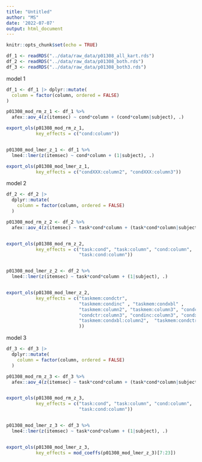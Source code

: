 ```yaml
---
title: "Untitled"
author: "MS"
date: '2022-07-07'
output: html_document
---
```


```r
knitr::opts_chunk$set(echo = TRUE)

df_1 <- readRDS("../data/raw_data/p01308_all_kart.rds")
df_2 <- readRDS("../data/raw_data/p01308_both.rds")
df_3 <- readRDS("../data/raw_data/p01308_both3.rds")
```


model 1 

```r
df_1 <- df_1 |> dplyr::mutate(
  column = factor(column, ordered = FALSE)
)
```


```r
p01308_mod_rm_z_1 <- df_1 %>% 
  afex::aov_4(z(itemsec) ~ cond*column + (cond*column|subject), .)

export_ols(p01308_mod_rm_z_1, 
           key_effects = c("cond:column"))


p01308_mod_lmer_z_1 <- df_1 %>% 
  lme4::lmer(z(itemsec) ~ cond*column + (1|subject), .)

export_ols(p01308_mod_lmer_z_1, 
           key_effects = c("condXXX:column2", "condXXX:column3"))
```

model 2 

```r
df_2 <- df_2 |> 
  dplyr::mutate(
    column = factor(column, ordered = FALSE)
  )
```


```r
p01308_mod_rm_z_2 <- df_2 %>% 
  afex::aov_4(z(itemsec) ~ task*cond*column + (task*cond*column|subject), .)


export_ols(p01308_mod_rm_z_2, 
           key_effects = c("task:cond", "task:column", "cond:column", 
                           "task:cond:column"))


p01308_mod_lmer_z_2 <- df_2 %>% 
  lme4::lmer(z(itemsec) ~ task*cond*column + (1|subject), .)


export_ols(p01308_mod_lmer_z_2, 
           key_effects = c("taskmem:condctr",
                           "taskmem:condinc" , "taskmem:condxbl" ,
                           "taskmem:column2", "taskmem:column3", "condctr:column2", "condinc:column2", "condxbl:column2",
                           "condctr:column3", "condinc:column3", "condxbl:column3", "taskmem:condctr:column2", "taskmem:condinc:column2", 
                           "taskmem:condxbl:column2",  "taskmem:condctr:column3",  "taskmem:condinc:column3",  "taskmem:condxbl:column3"
                           ))
```

model 3 

```r
df_3 <- df_3 |> 
  dplyr::mutate(
    column = factor(column, ordered = FALSE)
  )
```

```r
p01308_mod_rm_z_3 <- df_3 %>% 
  afex::aov_4(z(itemsec) ~ task*cond*column + (task*cond*column|subject), .)


export_ols(p01308_mod_rm_z_3, 
           key_effects = c("task:cond", "task:column", "cond:column", 
                           "task:cond:column"))


p01308_mod_lmer_z_3 <- df_3 %>% 
  lme4::lmer(z(itemsec) ~ task*cond*column + (1|subject), .)


export_ols(p01308_mod_lmer_z_3, 
           key_effects = mod_coeffs(p01308_mod_lmer_z_3)[7:23])


```

